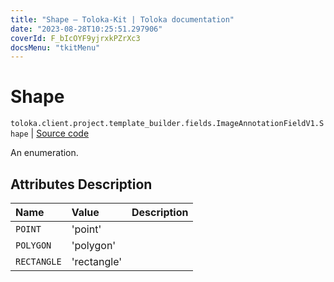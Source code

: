 ```yaml
---
title: "Shape — Toloka-Kit | Toloka documentation"
date: "2023-08-28T10:25:51.297906"
coverId: F_bIcOYF9yjrxkPZrXc3
docsMenu: "tkitMenu"
---
```


# Shape

`toloka.client.project.template_builder.fields.ImageAnnotationFieldV1.Shape` | [Source code](https://github.com/Toloka/toloka-kit/blob/v1.2.1/src/client/project/template_builder/fields.py#L282)

An enumeration.

## Attributes Description

| Name | Value | Description |
| :------| :-----------| :----------| 
`POINT`|'point'|
`POLYGON`|'polygon'|
`RECTANGLE`|'rectangle'|